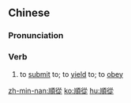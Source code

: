 {{also|顺从}}
==Chinese==
{{zh-forms|s=顺从}}

===Pronunciation===
{{zh-pron
|m=shùncóng
|c=seon6 cung4
|h=pfs=sun-chhiùng
|mn=sūn-chiông
|cat=v
}}

===Verb===
{{zh-verb}}

# to [[submit]] to; to [[yield]] to; to [[obey]]

[[zh-min-nan:順從]]
[[ko:順從]]
[[hu:順從]]